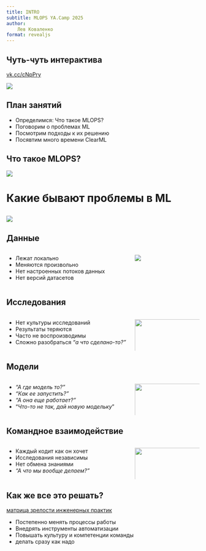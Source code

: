 ```yaml
---
title: INTRO
subtitle: MLOPS YA.Camp 2025
author:
    Лев Коваленко
format: revealjs
---
```


## Чуть-чуть интерактива

[vk.cc/cNpPry](vk.cc/cNpPry)

![](./images/qr_cNpPry.png)

## План занятий
- Определимся: Что такое MLOPS?
- Поговорим о проблемах ML
- Посмотрим подходы к их решению
- Посявтим много времени ClearML

## Что такое MLOPS?
![](./images/mlops_meme_1.png)

# Какие бывают проблемы в ML

## 
![](images/all_problesm.png)


## Данные

:::: {.columns}
 
::: {.column width="65%"}

- Лежат локально
- Меняются произвольно
- Нет настроенных потоков данных
- Нет версий датасетов
 
:::
 
::: {.column width="35%"}

![](images/data_problem.png)
 
:::
::::

## Исследования

:::: {.columns}
 
::: {.column width="65%"}

- Нет культуры исследований
- Результаты теряются
- Часто не воспроизводимы
- Сложно разобраться *"а что сделано-то?"*
 
:::
 
::: {.column width="35%"}

![](images/research_problem.png){height="130%"}
 
:::
::::

## Модели

:::: {.columns}
 
::: {.column width="65%"}

- *"А где модель то?"*
- *"Как ее запустить?"*
- *"А она еще работает?"*
- "*Что-то не так, дай новую модельку*"
 
:::
 
::: {.column width="35%"}

![](images/model_problem.png){height="130%"}
 
:::
::::

## Командное взаимодействие

:::: {.columns}
 
::: {.column width="65%"}

- Каждый кодит как он хочет
- Исследования независимы
- Нет обмена знаниями
- *"А что мы вообще делаем?"*
 
:::
 
::: {.column width="35%"}

![](images/team_problem.png){height="130%"}
 
:::
::::



## Как же все это решать?

[матрица зрелости инженерных практик](hhttps://miro.com/app/board/uXjVLGblH8M=/?share_link_id=945900646516)

- Постепенно менять процессы работы
- Внедрять инструменты автоматизации
- Повышать культуру и компетенции команды
- делать сразу как надо